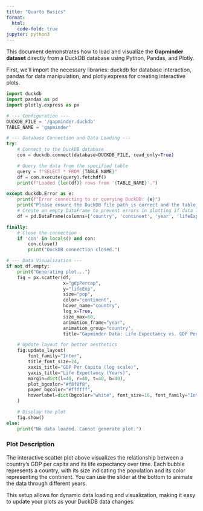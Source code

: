 ```yaml
---
title: "Quarto Basics"
format:
  html:
    code-fold: true
jupyter: python3
---
```


This document demonstrates how to load and visualize the **Gapminder dataset** directly from a DuckDB database using Python, Pandas, and Plotly.

First, we'll import the necessary libraries: duckdb for database interaction, pandas for data manipulation, and plotly.express for creating interactive plots.

```python
import duckdb
import pandas as pd
import plotly.express as px

# --- Configuration ---
DUCKDB_FILE = '/gapminder.duckdb'
TABLE_NAME = 'gapminder'

# --- Database Connection and Data Loading ---
try:
    # Connect to the DuckDB database
    con = duckdb.connect(database=DUCKDB_FILE, read_only=True)

    # Query the data from the specified table
    query = f"SELECT * FROM {TABLE_NAME}"
    df = con.execute(query).fetchdf()
    print(f"Loaded {len(df)} rows from '{TABLE_NAME}'.")

except duckdb.Error as e:
    print(f"Error connecting to or querying DuckDB: {e}")
    print("Please ensure the DuckDB file path is correct and the table exists.")
    # Create an empty DataFrame to prevent errors in plotting if data loading fails
    df = pd.DataFrame(columns=['country', 'continent', 'year', 'lifeExp', 'pop', 'gdpPercap'])

finally:
    # Close the connection
    if 'con' in locals() and con:
        con.close()
        print("DuckDB connection closed.")

# --- Data Visualization ---
if not df.empty:
    print("Generating plot...")
    fig = px.scatter(df,
                     x="gdpPercap",
                     y="lifeExp",
                     size="pop",
                     color="continent",
                     hover_name="country",
                     log_x=True,
                     size_max=60,
                     animation_frame="year",
                     animation_group="country",
                     title="Gapminder Data: Life Expectancy vs. GDP Per Capita Over Time")

    # Update layout for better aesthetics
    fig.update_layout(
        font_family="Inter",
        title_font_size=24,
        xaxis_title="GDP Per Capita (log scale)",
        yaxis_title="Life Expectancy (Years)",
        margin=dict(l=40, r=40, t=40, b=40),
        plot_bgcolor="#f8f8f8",
        paper_bgcolor="#ffffff",
        hoverlabel=dict(bgcolor="white", font_size=16, font_family="Inter")
    )

    # Display the plot
    fig.show()
else:
    print("No data loaded. Cannot generate plot.")
```

### Plot Description
The interactive scatter plot above visualizes the relationship between a country's GDP per capita and its life expectancy over time. Each bubble represents a country, with its size indicating the population and its color representing the continent. You can use the slider at the bottom to animate the data through different years.

This setup allows for dynamic data loading and visualization, making it easy to update your plots as your DuckDB data changes.